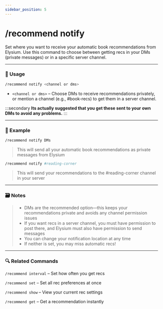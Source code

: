 ```yaml
---
sidebar_position: 5
---
```


# /recommend notify

Set where you want to receive your automatic book recommendations from Elysium. Use this command to choose between getting recs in your DMs (private messages) or in a specific server channel.

<hr className="md-divider-gradient" />

### 💬 Usage
```bash
/recommend notify <channel or dms>
```
- `<channel or dms>` – Choose DMs to receive recommendations privately, or mention a channel (e.g., #book-recs) to get them in a server channel.

:::secondary
**Its actually suggested that you get these sent to your own DMs to avoid any problems.**
:::

<hr className="md-divider-gradient" />

### 📌 Example
```bash
/recommend notify DMs
```
> This will send all your automatic book recommendations as private messages from Elysium
```bash
/recommend notify #reading-corner
```
> This will send your recommendations to the #reading-corner channel in your server

<hr className="md-divider-gradient" />

### 🗃️ Notes
> - DMs are the recommended option—this keeps your recommendations private and avoids any channel permission issues
> - If you want recs in a server channel, you must have permission to post there, and Elysium must also have permission to send messages
> - You can change your notification location at any time
> - If neither is set, you may miss automatic recs!

<hr className="md-divider-gradient" />

### 🔍 Related Commands
`/recommend interval` – Set how often you get recs

`/recommend set` – Set all rec preferences at once

`/recommend show` – View your current rec settings

`/recommend get` – Get a recommendation instantly